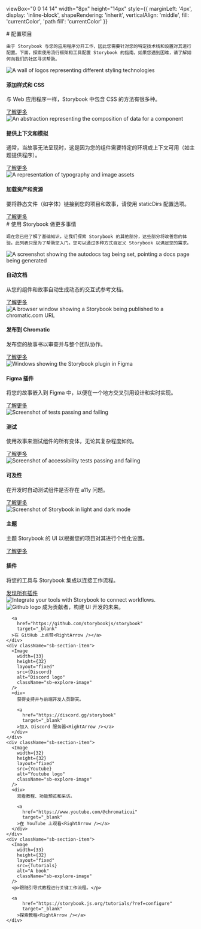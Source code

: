

  viewBox="0 0 14 14"
  width="8px"
  height="14px"
  style={{
    marginLeft: '4px',
    display: 'inline-block',
    shapeRendering: 'inherit',
    verticalAlign: 'middle',
    fill: 'currentColor',
    'path fill': 'currentColor'
  }}
>
  <path d="m11.1 7.35-5.5 5.5a.5.5 0 0 1-.7-.7L10.04 7 4.9 1.85a.5.5 0 1 1 .7-.7l5.5 5.5c.2.2.2.5 0 .7Z" />
</svg>

<Meta title="Introduction" />

<div className="sb-container">
  <div className='sb-section-title'>
    # 配置项目

    由于 Storybook 与您的应用程序分开工作，因此您需要针对您的特定技术栈和设置对其进行配置。下面，探索使用流行框架和工具配置 Storybook 的指南。如果您遇到困难，请了解如何向我们的社区寻求帮助。
  </div>
  <div className="sb-section">
    <div className="sb-section-item">
      <Image
        src={Styling}
        alt="A wall of logos representing different styling technologies"
        width={0}
        height={0}
        style={{ width: '100%', height: 'auto' }}
      />
      <h4 className="sb-section-item-heading">添加样式和 CSS</h4>
      <p className="sb-section-item-paragraph">与 Web 应用程序一样，Storybook 中包含 CSS 的方法有很多种。</p>
      <a
        href="https://storybook.js.org/docs/configure/styling-and-css/?renderer=react&ref=configure"
        target="_blank"
      >了解更多<RightArrow /></a>
    </div>
    <div className="sb-section-item">
      <Image 
        width={0}
        height={0}
        style={{ width: '100%', height: 'auto' }}
        src={Context}
        alt="An abstraction representing the composition of data for a component"
      />
      <h4 className="sb-section-item-heading">提供上下文和模拟</h4>
      <p className="sb-section-item-paragraph">通常，当故事无法呈现时，这是因为您的组件需要特定的环境或上下文可用（如主题提供程序）。</p>
      <a
        href="https://storybook.js.org/docs/writing-stories/decorators/?renderer=react&ref=configure#context-for-mocking"
        target="_blank"
      >了解更多<RightArrow /></a>
    </div>
    <div className="sb-section-item">
      <Image 
        width={0}
        height={0}
        style={{ width: '100%', height: 'auto' }} 
        src={Assets} 
        alt="A representation of typography and image assets" 
      />
      <div>
        <h4 className="sb-section-item-heading">加载资产和资源</h4>
        <p className="sb-section-item-paragraph">要将静态文件（如字体）链接到您的项目和故事，请使用 staticDirs 配置选项。</p>
        <a
          href="https://storybook.js.org/docs/configure/images-and-assets/?renderer=react&ref=configure"
          target="_blank"
        >了解更多<RightArrow /></a>
      </div>
    </div>
  </div>
</div>
<div className="sb-container">
  <div className='sb-section-title'>
    # 使用 Storybook 做更多事情

    现在您已经了解了基础知识，让我们探索 Storybook 的其他部分，这些部分将改善您的体验。此列表只是为了帮助您入门。您可以通过多种方式自定义 Storybook 以满足您的需求。
  </div>

  <div className="sb-section">
    <div className="sb-features-grid">
      <div className="sb-grid-item">
        <Image 
          width={0}
          height={0}
          style={{ width: '100%', height: 'auto' }} 
          src={Docs} 
          alt="A screenshot showing the autodocs tag being set, pointing a docs page being generated" 
        />
        <h4 className="sb-section-item-heading">自动文档</h4>
        <p className="sb-section-item-paragraph">从您的组件和故事自动生成动态的交互式参考文档。</p>
        <a
          href="https://storybook.js.org/docs/writing-docs/autodocs/?renderer=react&ref=configure"
          target="_blank"
        >了解更多<RightArrow /></a>
      </div>
      <div className="sb-grid-item">
        <Image 
          width={0}
          height={0}
          style={{ width: '100%', height: 'auto' }} 
          src={Share} 
          alt="A browser window showing a Storybook being published to a chromatic.com URL" 
        />
        <h4 className="sb-section-item-heading">发布到 Chromatic</h4>
        <p className="sb-section-item-paragraph">发布您的故事书以审查并与整个团队协作。</p>
        <a
          href="https://storybook.js.org/docs/sharing/publish-storybook/?renderer=react&ref=configure#publish-storybook-with-chromatic"
          target="_blank"
        >了解更多<RightArrow /></a>
      </div>
      <div className="sb-grid-item">
        <Image 
          width={0}
          height={0}
          style={{ width: '100%', height: 'auto' }} 
          src={FigmaPlugin} 
          alt="Windows showing the Storybook plugin in Figma" 
        />
        <h4 className="sb-section-item-heading">Figma 插件</h4>
        <p className="sb-section-item-paragraph">将您的故事嵌入到 Figma 中，以便在一个地方交叉引用设计和实时实现。</p>
        <a
          href="https://storybook.js.org/docs/sharing/design-integrations/?renderer=react&ref=configure#embed-storybook-in-figma-with-the-plugin"
          target="_blank"
        >了解更多<RightArrow /></a>
      </div>
      <div className="sb-grid-item">
        <Image 
          width={0}
          height={0}
          style={{ width: '100%', height: 'auto' }} 
          src={Testing} 
          alt="Screenshot of tests passing and failing" 
        />
        <h4 className="sb-section-item-heading">测试</h4>
        <p className="sb-section-item-paragraph">使用故事来测试组件的所有变体，无论其复杂程度如何。</p>
        <a
          href="https://storybook.js.org/docs/writing-tests/?renderer=react&ref=configure"
          target="_blank"
        >了解更多<RightArrow /></a>
      </div>
      <div className="sb-grid-item">
        <Image 
          width={0}
          height={0}
          style={{ width: '100%', height: 'auto' }} 
          src={Accessibility} 
          alt="Screenshot of accessibility tests passing and failing" 
        />
        <h4 className="sb-section-item-heading">可及性</h4>
        <p className="sb-section-item-paragraph">在开发时自动测试组件是否存在 a11y 问题。</p>
        <a
          href="https://storybook.js.org/docs/writing-tests/accessibility-testing/?renderer=react&ref=configure"
          target="_blank"
        >了解更多<RightArrow /></a>
      </div>
      <div className="sb-grid-item">
        <Image 
          width={0}
          height={0}
          style={{ width: '100%', height: 'auto' }} 
          src={Theming}   
          alt="Screenshot of Storybook in light and dark mode" 
        />
        <h4 className="sb-section-item-heading">主题</h4>
        <p className="sb-section-item-paragraph">主题 Storybook 的 UI 以根据您的项目对其进行个性化设置。</p>
        <a
          href="https://storybook.js.org/docs/configure/theming/?renderer=react&ref=configure"
          target="_blank"
        >了解更多<RightArrow /></a>
      </div>
    </div>
  </div>
</div>
<div className='sb-addon'>
  <div className='sb-addon-text'>
    <h4>插件</h4>
    <p className="sb-section-item-paragraph">将您的工具与 Storybook 集成以连接工作流程。</p>
    <a
        href="https://storybook.js.org/addons/?ref=configure"
        target="_blank"
      >发现所有插件<RightArrow /></a>
  </div>
  <div className='sb-addon-img'>
    <Image 
      width={650}
      height={347}
      src={AddonLibrary} 
      alt="Integrate your tools with Storybook to connect workflows." 
    />
  </div>
</div>

<div className="sb-section sb-socials">
    <div className="sb-section-item">
      <Image 
        width={32}
        height={32}
        layout="fixed"
        src={Github} 
        alt="Github logo" 
        className="sb-explore-image"
      />
      成为贡献者，构建 UI 开发的未来。

      <a
        href="https://github.com/storybookjs/storybook"
        target="_blank"
      >在 GitHub 上点赞<RightArrow /></a>
    </div>
    <div className="sb-section-item">
      <Image 
        width={33}
        height={32}
        layout="fixed"
        src={Discord} 
        alt="Discord logo" 
        className="sb-explore-image"
      />
      <div>
        获得支持并与前端开发人员聊天。

        <a
          href="https://discord.gg/storybook"
          target="_blank"
        >加入 Discord 服务器<RightArrow /></a>
      </div>
    </div>
    <div className="sb-section-item">
      <Image 
        width={32}
        height={32}
        layout="fixed"
        src={Youtube} 
        alt="Youtube logo" 
        className="sb-explore-image"
      />
      <div>
        观看教程、功能预览和采访。

        <a
          href="https://www.youtube.com/@chromaticui"
          target="_blank"
        >在 YouTube 上观看<RightArrow /></a>
      </div>
    </div>
    <div className="sb-section-item">
      <Image 
        width={33}
        height={32}
        layout="fixed"
        src={Tutorials} 
        alt="A book" 
        className="sb-explore-image"
      />
      <p>跟随引导式教程进行关键工作流程。</p>

      <a
          href="https://storybook.js.org/tutorials/?ref=configure"
          target="_blank"
        >探索教程<RightArrow /></a>
    </div>
</div>

<style>
  {`
  .sb-container {
    margin-bottom: 48px;
  }

  .sb-section {
    width: 100%;
    display: flex;
    flex-direction: row;
    gap: 20px;
  }

  img {
    object-fit: cover;
  }

  .sb-section-title {
    margin-bottom: 32px;
  }

  .sb-section a:not(h1 a, h2 a, h3 a) {
    font-size: 14px;
  }

  .sb-section-item, .sb-grid-item {
    flex: 1;
    display: flex;
    flex-direction: column;
  }

  .sb-section-item-heading {
    padding-top: 20px !important;
    padding-bottom: 5px !important;
    margin: 0 !important;
  }
  .sb-section-item-paragraph {
    margin: 0;
    padding-bottom: 10px;
  }

  .sb-chevron {
    margin-left: 5px;
  }

  .sb-features-grid {
    display: grid;
    grid-template-columns: repeat(2, 1fr);
    grid-gap: 32px 20px;
  }

  .sb-socials {
    display: grid;
    grid-template-columns: repeat(4, 1fr);
  }

  .sb-socials p {
    margin-bottom: 10px;
  }

  .sb-explore-image {
    max-height: 32px;
    align-self: flex-start;
  }

  .sb-addon {
    width: 100%;
    display: flex;
    align-items: center;
    position: relative;
    background-color: #EEF3F8;
    border-radius: 5px;
    border: 1px solid rgba(0, 0, 0, 0.05);
    background: #EEF3F8;
    height: 180px;
    margin-bottom: 48px;
    overflow: hidden;
  }

  .sb-addon-text {
    padding-left: 48px;
    max-width: 240px;
  }

  .sb-addon-text h4 {
    padding-top: 0px;
  }

  .sb-addon-img {
    position: absolute;
    left: 345px;
    top: 0;
    height: 100%;
    width: 200%;
    overflow: hidden;
  }

  .sb-addon-img img {
    width: 650px;
    transform: rotate(-15deg);
    margin-left: 40px;
    margin-top: -72px;
    box-shadow: 0 0 1px rgba(255, 255, 255, 0);
    backface-visibility: hidden;
  }

  @media screen and (max-width: 800px) {
    .sb-addon-img {
      left: 300px;
    }
  }

  @media screen and (max-width: 600px) {
    .sb-section {
      flex-direction: column;
    }

    .sb-features-grid {
      grid-template-columns: repeat(1, 1fr);
    }

    .sb-socials {
      grid-template-columns: repeat(2, 1fr);
    }

    .sb-addon {
      height: 280px;
      align-items: flex-start;
      padding-top: 32px;
      overflow: hidden;
    }

    .sb-addon-text {
      padding-left: 24px;
    }

    .sb-addon-img {
      right: 0;
      left: 0;
      top: 130px;
      bottom: 0;
      overflow: hidden;
      height: auto;
      width: 124%;
    }

    .sb-addon-img img {
      width: 1200px;
      transform: rotate(-12deg);
      margin-left: 0;
      margin-top: 48px;
      margin-bottom: -40px;
      margin-left: -24px;
    }
  }
  `}
</style>
